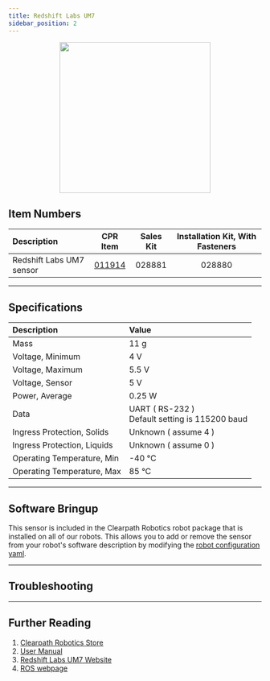 ```yaml
---
title: Redshift Labs UM7
sidebar_position: 2
---
```



<center>
  <img
    src="/img/sensor_images/sensor_redshift_labs_um7_1.png"
    width="300"
  />
</center>

## Item Numbers

| Description              |                         CPR Item                         | Sales Kit | Installation Kit, With Fasteners |
| :----------------------- | :------------------------------------------------------: | :-------: | :------------------------------: |
| Redshift Labs UM7 sensor | [011914](/assets/pdf/clearpath_robotics_011914-TDS1.pdf) |  028881   |              028880              |

---

## Specifications

| Description                 | Value                                               |
| :-------------------------- | :-------------------------------------------------- |
| Mass                        | 11 g                                                |
| Voltage, Minimum            | 4 V                                                 |
| Voltage, Maximum            | 5.5 V                                               |
| Voltage, Sensor             | 5 V                                                 |
| Power, Average              | 0.25 W                                              |
| Data                        | UART ( RS-232 )<br />Default setting is 115200 baud |
| Ingress Protection, Solids  | Unknown ( assume 4 )                                |
| Ingress Protection, Liquids | Unknown ( assume 0 )                                |
| Operating Temperature, Min  | -40 °C                                              |
| Operating Temperature, Max  | 85 °C                                               |

---

## Software Bringup

This sensor is included in the Clearpath Robotics robot package that is installed on all of our robots.
This allows you to add or remove the sensor from your robot's software description by modifying the [robot configuration yaml](../../../../ros/config/yaml/sensors/overview.mdx).

<YAML />

---

## Troubleshooting

<Support />

---

## Further Reading

1.  [Clearpath Robotics Store](https://store.clearpathrobotics.com/collections/orientation)
2.  [User Manual](/assets/pdf/clearpath_robotics_011914-TDS1.pdf)
3.  [Redshift Labs UM7 Website](https://redshiftlabs.com.au/product/um7-orientation-sensor/)
4.  [ROS webpage](https://github.com/ros-drivers/um7)
